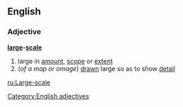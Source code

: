 ==English==
===Adjective===
'''[[large]]-[[scale]]'''
#large in [[amount]], [[scope]] or [[extent]]
#(''of a map or omage'') [[drawn]] large so as to show [[detail]]
[[Category:English adjectives]]

[[ru:Large-scale]]